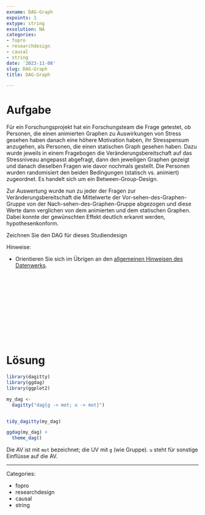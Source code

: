 ```yaml
---
exname: DAG-Graph
expoints: 1
extype: string
exsolution: NA
categories:
- fopro
- researchdesign
- causal
- string
date: '2023-11-08'
slug: DAG-Graph
title: DAG-Graph

---
```





# Aufgabe

Für ein Forschungsprojekt hat ein Forschungsteam die Frage getestet, ob Personen, die einen animierten Graphen zu Auswirkungen von Stress gesehen haben danach eine höhere Motivation haben, ihr Stresspensum anzugehen, als Personen, die einen statischen Graph gesehen haben. 
Dazu wurde jeweils in einem Fragebogen die Veränderungsbereitschaft auf das Stressniveau angepasst abgefragt, 
dann den jeweiligen Graphen gezeigt und danach dieselben Fragen wie davor nochmals gestellt.
Die Personen wurden randomisiert den beiden Bedingungen (statisch vs. animiert) zugeordnet.
Es handelt sich um ein Between-Group-Design.

Zur Auswertung wurde nun zu jeder der Fragen zur Veränderungsbereitschaft die Mittelwerte der Vor-sehen-des-Graphen-Gruppe von der Nach-sehen-des-Graphen-Gruppe abgezogen und diese Werte dann verglichen von dem animierten und dem statischen Graphen. 
Dabei konnte der gewünschten Effekt deutlich erkannt werden, hypothesenkonform.

Zeichnen Sie den DAG für dieses Studiendesign



Hinweise:

- Orientieren Sie sich im Übrigen an den [allgemeinen Hinweisen des Datenwerks](https://datenwerk.netlify.app/hinweise).






</br>
</br>
</br>
</br>
</br>
</br>
</br>
</br>
</br>
</br>

# Lösung




```r
library(dagitty)
library(ggdag)
library(ggplot2)
```



```r
my_dag <-
  dagitty("dag{g -> mot; u -> mot}")


tidy_dagitty(my_dag)
```


```r
ggdag(my_dag) +
  theme_dag()
```

Die AV ist mit `mot` bezeichnet;
die UV mit `g` (wie Gruppe).
`u` steht für sonstige Einflüsse auf die AV.




---

Categories: 

- fopro
- researchdesign
- causal
- string

